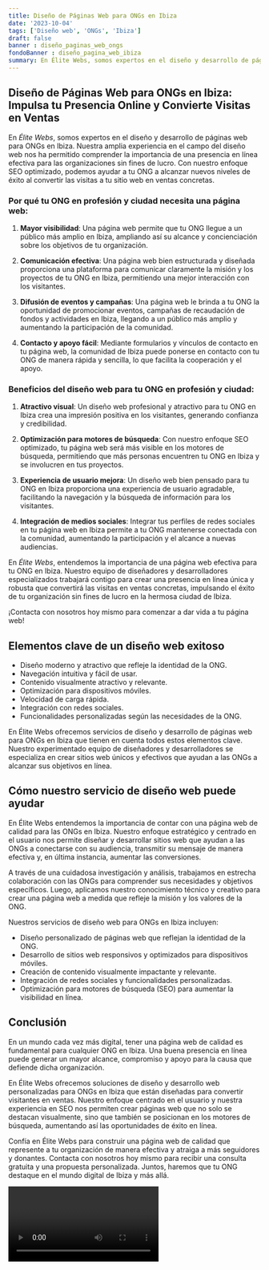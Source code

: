```yaml
---
title: Diseño de Páginas Web para ONGs en Ibiza
date: '2023-10-04'
tags: ['Diseño web', 'ONGs', 'Ibiza']
draft: false
banner : diseño_paginas_web_ongs
fondoBanner : diseño_pagina_web_ibiza
summary: En Élite Webs, somos expertos en el diseño y desarrollo de páginas web para ONGs en Ibiza. Nuestra amplia experiencia en el campo del diseño web nos ha permitido comprender la importancia de una presencia en línea efectiva para las organizaciones sin fines de lucro. Con nuestro enfoque SEO optimizado, podemos ayudar a tu ONG a alcanzar nuevos niveles de éxito al convertir las visitas a tu sitio web en ventas concretas. 
---
```


## Diseño de Páginas Web para ONGs en Ibiza: Impulsa tu Presencia Online y Convierte Visitas en Ventas

En *Élite Webs*, somos expertos en el diseño y desarrollo de páginas web para ONGs en Ibiza. Nuestra amplia experiencia en el campo del diseño web nos ha permitido comprender la importancia de una presencia en línea efectiva para las organizaciones sin fines de lucro. Con nuestro enfoque SEO optimizado, podemos ayudar a tu ONG a alcanzar nuevos niveles de éxito al convertir las visitas a tu sitio web en ventas concretas. 

### Por qué tu ONG en profesión y ciudad necesita una página web:

1. **Mayor visibilidad**: Una página web permite que tu ONG llegue a un público más amplio en Ibiza, ampliando así su alcance y concienciación sobre los objetivos de tu organización.

2. **Comunicación efectiva**: Una página web bien estructurada y diseñada proporciona una plataforma para comunicar claramente la misión y los proyectos de tu ONG en Ibiza, permitiendo una mejor interacción con los visitantes.

3. **Difusión de eventos y campañas**: Una página web le brinda a tu ONG la oportunidad de promocionar eventos, campañas de recaudación de fondos y actividades en Ibiza, llegando a un público más amplio y aumentando la participación de la comunidad.

4. **Contacto y apoyo fácil**: Mediante formularios y vínculos de contacto en tu página web, la comunidad de Ibiza puede ponerse en contacto con tu ONG de manera rápida y sencilla, lo que facilita la cooperación y el apoyo.

### Beneficios del diseño web para tu ONG en profesión y ciudad:

1. **Atractivo visual**: Un diseño web profesional y atractivo para tu ONG en Ibiza crea una impresión positiva en los visitantes, generando confianza y credibilidad.

2. **Optimización para motores de búsqueda**: Con nuestro enfoque SEO optimizado, tu página web será más visible en los motores de búsqueda, permitiendo que más personas encuentren tu ONG en Ibiza y se involucren en tus proyectos.

3. **Experiencia de usuario mejora**: Un diseño web bien pensado para tu ONG en Ibiza proporciona una experiencia de usuario agradable, facilitando la navegación y la búsqueda de información para los visitantes.

4. **Integración de medios sociales**: Integrar tus perfiles de redes sociales en tu página web en Ibiza permite a tu ONG mantenerse conectada con la comunidad, aumentando la participación y el alcance a nuevas audiencias.

En *Élite Webs*, entendemos la importancia de una página web efectiva para tu ONG en Ibiza. Nuestro equipo de diseñadores y desarrolladores especializados trabajará contigo para crear una presencia en línea única y robusta que convertirá las visitas en ventas concretas, impulsando el éxito de tu organización sin fines de lucro en la hermosa ciudad de Ibiza.

¡Contacta con nosotros hoy mismo para comenzar a dar vida a tu página web!

<GifSeo />

<Cta />

## Elementos clave de un diseño web exitoso

- Diseño moderno y atractivo que refleje la identidad de la ONG.
- Navegación intuitiva y fácil de usar.
- Contenido visualmente atractivo y relevante.
- Optimización para dispositivos móviles.
- Velocidad de carga rápida.
- Integración con redes sociales.
- Funcionalidades personalizadas según las necesidades de la ONG.

En Élite Webs ofrecemos servicios de diseño y desarrollo de páginas web para ONGs en Ibiza que tienen en cuenta todos estos elementos clave. Nuestro experimentado equipo de diseñadores y desarrolladores se especializa en crear sitios web únicos y efectivos que ayudan a las ONGs a alcanzar sus objetivos en línea.

## Cómo nuestro servicio de diseño web puede ayudar

En Élite Webs entendemos la importancia de contar con una página web de calidad para las ONGs en Ibiza. Nuestro enfoque estratégico y centrado en el usuario nos permite diseñar y desarrollar sitios web que ayudan a las ONGs a conectarse con su audiencia, transmitir su mensaje de manera efectiva y, en última instancia, aumentar las conversiones.

A través de una cuidadosa investigación y análisis, trabajamos en estrecha colaboración con las ONGs para comprender sus necesidades y objetivos específicos. Luego, aplicamos nuestro conocimiento técnico y creativo para crear una página web a medida que refleje la misión y los valores de la ONG.

Nuestros servicios de diseño web para ONGs en Ibiza incluyen:

- Diseño personalizado de páginas web que reflejan la identidad de la ONG.
- Desarrollo de sitios web responsivos y optimizados para dispositivos móviles.
- Creación de contenido visualmente impactante y relevante.
- Integración de redes sociales y funcionalidades personalizadas.
- Optimización para motores de búsqueda (SEO) para aumentar la visibilidad en línea.

## Conclusión

En un mundo cada vez más digital, tener una página web de calidad es fundamental para cualquier ONG en Ibiza. Una buena presencia en línea puede generar un mayor alcance, compromiso y apoyo para la causa que defiende dicha organización.

En Élite Webs ofrecemos soluciones de diseño y desarrollo web personalizadas para ONGs en Ibiza que están diseñadas para convertir visitantes en ventas. Nuestro enfoque centrado en el usuario y nuestra experiencia en SEO nos permiten crear páginas web que no solo se destacan visualmente, sino que también se posicionan en los motores de búsqueda, aumentando así las oportunidades de éxito en línea.

Confía en Élite Webs para construir una página web de calidad que represente a tu organización de manera efectiva y atraiga a más seguidores y donantes. Contacta con nosotros hoy mismo para recibir una consulta gratuita y una propuesta personalizada. Juntos, haremos que tu ONG destaque en el mundo digital de Ibiza y más allá.

<Video />

<CtaBot job='ONGs' city='Ibiza'/>

<Gmaps query='Ibiza+españa+maps' />